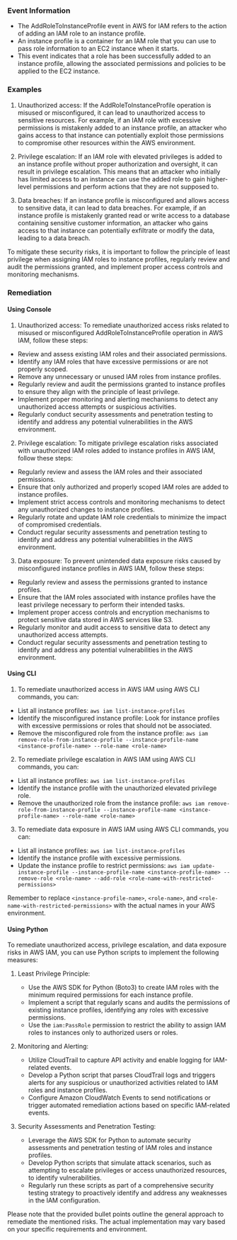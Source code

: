 
### Event Information

- The AddRoleToInstanceProfile event in AWS for IAM refers to the action of adding an IAM role to an instance profile.
- An instance profile is a container for an IAM role that you can use to pass role information to an EC2 instance when it starts.
- This event indicates that a role has been successfully added to an instance profile, allowing the associated permissions and policies to be applied to the EC2 instance.


### Examples

1. Unauthorized access: If the AddRoleToInstanceProfile operation is misused or misconfigured, it can lead to unauthorized access to sensitive resources. For example, if an IAM role with excessive permissions is mistakenly added to an instance profile, an attacker who gains access to that instance can potentially exploit those permissions to compromise other resources within the AWS environment.

2. Privilege escalation: If an IAM role with elevated privileges is added to an instance profile without proper authorization and oversight, it can result in privilege escalation. This means that an attacker who initially has limited access to an instance can use the added role to gain higher-level permissions and perform actions that they are not supposed to.

3. Data breaches: If an instance profile is misconfigured and allows access to sensitive data, it can lead to data breaches. For example, if an instance profile is mistakenly granted read or write access to a database containing sensitive customer information, an attacker who gains access to that instance can potentially exfiltrate or modify the data, leading to a data breach.

To mitigate these security risks, it is important to follow the principle of least privilege when assigning IAM roles to instance profiles, regularly review and audit the permissions granted, and implement proper access controls and monitoring mechanisms.

### Remediation

#### Using Console

1. Unauthorized access: To remediate unauthorized access risks related to misused or misconfigured AddRoleToInstanceProfile operation in AWS IAM, follow these steps:

- Review and assess existing IAM roles and their associated permissions.
- Identify any IAM roles that have excessive permissions or are not properly scoped.
- Remove any unnecessary or unused IAM roles from instance profiles.
- Regularly review and audit the permissions granted to instance profiles to ensure they align with the principle of least privilege.
- Implement proper monitoring and alerting mechanisms to detect any unauthorized access attempts or suspicious activities.
- Regularly conduct security assessments and penetration testing to identify and address any potential vulnerabilities in the AWS environment.

2. Privilege escalation: To mitigate privilege escalation risks associated with unauthorized IAM roles added to instance profiles in AWS IAM, follow these steps:

- Regularly review and assess the IAM roles and their associated permissions.
- Ensure that only authorized and properly scoped IAM roles are added to instance profiles.
- Implement strict access controls and monitoring mechanisms to detect any unauthorized changes to instance profiles.
- Regularly rotate and update IAM role credentials to minimize the impact of compromised credentials.
- Conduct regular security assessments and penetration testing to identify and address any potential vulnerabilities in the AWS environment.

3. Data exposure: To prevent unintended data exposure risks caused by misconfigured instance profiles in AWS IAM, follow these steps:

- Regularly review and assess the permissions granted to instance profiles.
- Ensure that the IAM roles associated with instance profiles have the least privilege necessary to perform their intended tasks.
- Implement proper access controls and encryption mechanisms to protect sensitive data stored in AWS services like S3.
- Regularly monitor and audit access to sensitive data to detect any unauthorized access attempts.
- Conduct regular security assessments and penetration testing to identify and address any potential vulnerabilities in the AWS environment.

#### Using CLI

1. To remediate unauthorized access in AWS IAM using AWS CLI commands, you can:

- List all instance profiles: `aws iam list-instance-profiles`
- Identify the misconfigured instance profile: Look for instance profiles with excessive permissions or roles that should not be associated.
- Remove the misconfigured role from the instance profile: `aws iam remove-role-from-instance-profile --instance-profile-name <instance-profile-name> --role-name <role-name>`

2. To remediate privilege escalation in AWS IAM using AWS CLI commands, you can:

- List all instance profiles: `aws iam list-instance-profiles`
- Identify the instance profile with the unauthorized elevated privilege role.
- Remove the unauthorized role from the instance profile: `aws iam remove-role-from-instance-profile --instance-profile-name <instance-profile-name> --role-name <role-name>`

3. To remediate data exposure in AWS IAM using AWS CLI commands, you can:

- List all instance profiles: `aws iam list-instance-profiles`
- Identify the instance profile with excessive permissions.
- Update the instance profile to restrict permissions: `aws iam update-instance-profile --instance-profile-name <instance-profile-name> --remove-role <role-name> --add-role <role-name-with-restricted-permissions>`

Remember to replace `<instance-profile-name>`, `<role-name>`, and `<role-name-with-restricted-permissions>` with the actual names in your AWS environment.

#### Using Python

To remediate unauthorized access, privilege escalation, and data exposure risks in AWS IAM, you can use Python scripts to implement the following measures:

1. Least Privilege Principle:
   - Use the AWS SDK for Python (Boto3) to create IAM roles with the minimum required permissions for each instance profile.
   - Implement a script that regularly scans and audits the permissions of existing instance profiles, identifying any roles with excessive permissions.
   - Use the `iam:PassRole` permission to restrict the ability to assign IAM roles to instances only to authorized users or roles.

2. Monitoring and Alerting:
   - Utilize CloudTrail to capture API activity and enable logging for IAM-related events.
   - Develop a Python script that parses CloudTrail logs and triggers alerts for any suspicious or unauthorized activities related to IAM roles and instance profiles.
   - Configure Amazon CloudWatch Events to send notifications or trigger automated remediation actions based on specific IAM-related events.

3. Security Assessments and Penetration Testing:
   - Leverage the AWS SDK for Python to automate security assessments and penetration testing of IAM roles and instance profiles.
   - Develop Python scripts that simulate attack scenarios, such as attempting to escalate privileges or access unauthorized resources, to identify vulnerabilities.
   - Regularly run these scripts as part of a comprehensive security testing strategy to proactively identify and address any weaknesses in the IAM configuration.

Please note that the provided bullet points outline the general approach to remediate the mentioned risks. The actual implementation may vary based on your specific requirements and environment.

